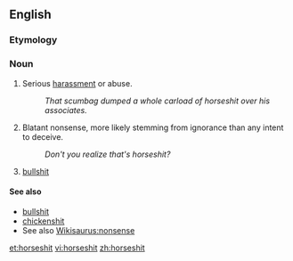 ==English==

===Etymology===
{{compound|horse|shit}}

===Noun===
{{en-noun|-}}

# {{context|vulgar|slang|lang=en}} Serious [[harassment]] or abuse.
#:''That scumbag dumped a whole carload of horseshit over his associates.''
# {{context|vulgar|slang|lang=en}} Blatant nonsense, more likely stemming from ignorance than any intent to deceive.
#: ''Don't you realize that's horseshit?''
# {{context|vulgar|slang|lang=en}} [[bullshit]]

====See also====
*[[bullshit]]
*[[chickenshit]]
* See also [[Wikisaurus:nonsense]]

[[et:horseshit]]
[[vi:horseshit]]
[[zh:horseshit]]